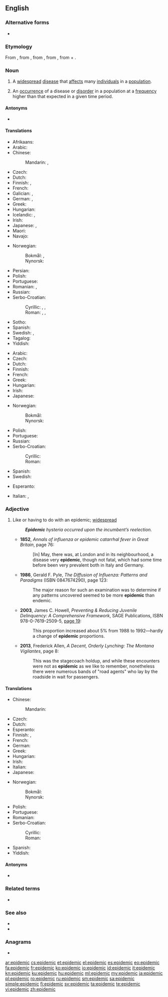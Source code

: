 ==English==
{{wikipedia}}

===Alternative forms===
* {{l|en|epidemick}} {{qualifier|obsolete}}

===Etymology===
From {{der|en|fr|épidémique}}, from {{m|fr|épidémie}}, from {{der|en|la|epidemia}}, from {{der|en|grc|ἐπιδήμιος}}, from {{m|grc|ἐπί|t=upon}} + {{m|grc|δῆμος|t=people}}.

===Noun===
{{en-noun}}

# A [[widespread]] [[disease]] that [[affect]]s many [[individual]]s in a [[population]].
# {{lb|en|epidemiology}} An [[occurrence]] of a disease or [[disorder]] in a population at a [[frequency]] higher than that expected in a given time period.

====Antonyms====
* {{l|en|endemic}}

====Translations====
{{trans-top|widespread disease}}
* Afrikaans: {{t|af|epidemie}}
* Arabic: {{t+|ar|وَبَاء|m}}
* Chinese:
*: Mandarin: {{t+|cmn|流行病|tr=liúxíngbìng|sc=Hani}}, {{t+|cmn|瘟疫|tr=wēnyì|sc=Hani}}
* Czech: {{t+|cs|epidemie|f}}
* Dutch: {{t+|nl|epidemie}}
* Finnish: {{t+|fi|kulkutauti}}, {{t+|fi|epidemia}}
* French: {{t+|fr|épidémie}}
* Galician: {{t+|gl|andazo|m}}, {{t|gl|andaxe|f}}
* German: {{t+|de|Epidemie|f}}, {{t+|de|Seuche|f}}
* Greek: {{t+|el|επιδημία|f}}
* Hungarian: {{t+|hu|járvány}}
* Icelandic: {{t+|is|faraldur|m}}, {{t+|is|farsótt|f}}
* Irish: {{t|ga|eipidéim|f}}
* Japanese: {{t+|ja|伝染病|tr=densenbyō}}, {{t+|ja|疫病|tr=ekibyō}}
* Maori: {{t|mi|urutā}}
* Navajo: {{t|nv|naałniih}}
{{trans-mid}}
* Norwegian:
*: Bokmål: {{t+|nb|farsott|m|f}}, {{t|nb|epidemi|m}}
*: Nynorsk: {{t|nn|epidemi|m}}
* Persian: {{t|fa|همه‌گیر|tr=hame-gir|sc=fa-Arab}}
* Polish: {{t+|pl|epidemia|f}}
* Portuguese: {{t+|pt|epidemia|f}}
* Romanian: {{t+|ro|epidemie|f}}, {{t|ro|epidemii|f-p}}
* Russian: {{t+|ru|эпиде́мия|f}}
* Serbo-Croatian:
*: Cyrillic: {{t|sh|по̏ша̄ст|f}}, {{t|sh|епидѐмија|f}}, {{t|sh|редња}}
*: Roman: {{t|sh|pȍšāst|f}}, {{t+|sh|epidèmija|f}}, {{t+|sh|rednja|f}}
* Sotho: {{t|st|sewa}}
* Spanish: {{t+|es|epidemia|f}}
* Swedish: {{t+|sv|epidemi|c}}, {{t+|sv|farsot|c}}
* Tagalog: {{t+|tl|salot}}
* Yiddish: {{t|yi|עפּידעמיע|f}}
{{trans-bottom}}

{{trans-top|occurrence of such disease}}
* Arabic: {{t+|ar|وَبَاء|m}}
* Czech: {{t+|cs|epidemie|f}}
* Dutch: {{t+|nl|epidemie}}
* Finnish: {{t+|fi|epidemia}}
* French: {{t+|fr|épidémie}}
* Greek: {{t+|el|επιδημία|f}}
* Hungarian: {{t+|hu|járvány}}
* Irish: {{t|ga|eipidéim|f}}
* Japanese: {{t|ja|エピデミック|tr=epidemikku}}
{{trans-mid}}
* Norwegian:
*: Bokmål: {{t|nb|epidemi|m}}
*: Nynorsk: {{t|nn|epidemi|m}}
* Polish: {{t+|pl|epidemia|f}}
* Portuguese: {{t+|pt|epidemia|f}}
* Russian: {{t+|ru|эпиде́мия|f}}
* Serbo-Croatian:
*: Cyrillic: {{t|sh|епидѐмија|f}}
*: Roman: {{t+|sh|epidèmija|f}}
* Spanish: {{t+|es|epidemia|f}}
* Swedish: {{t+|sv|epidemi|c}}
{{trans-bottom}}

{{checktrans-top}}
* Esperanto: {{t-check|eo|epidemio}}
{{trans-mid}}
* Italian: {{t+check|it|epidemia|f}}, {{t+check|it|contagio|m}}
{{trans-bottom}}

===Adjective===
{{en-adj}}

# Like or having to do with an epidemic; [[widespread]]
#: '''''Epidemic''' hysteria occurred upon the incumbent’s reelection.''
#* '''1852''', ''Annals of influenza or epidemic catarrhal fever in Great Britain'', page 76:
#*: [In] May, there was, at London and in its neighbourhood, a disease very '''epidemic''', though not fatal, which had some time before been very prevalent both in Italy and Germany.
#* '''1986''', Gerald F. Pyle, ''The Diffusion of Influenza: Patterns and Paradigms'' (ISBN 0847674290), page 123:
#*: The major reason for such an examination was to determine if any patterns uncovered seemed to be more '''epidemic''' than endemic.
#* '''2003''', James C. Howell, ''Preventing & Reducing Juvenile Delinquency: A Comprehensive Framework'', SAGE Publications, ISBN 978-0-7619-2509-5, [http://books.google.com/books?id=kICmv_FbUjcC&pg=PA19&dq=epidemic page 19]:
#*: This proportion increased about 5% from 1988 to 1992—hardly a change of '''epidemic''' proportions.
#* '''2013''', Frederick Allen, ''A Decent, Orderly Lynching: The Montana Vigilantes'', page 8:
#*: This was the stagecoach holdup, and while these encounters were not as '''epidemic''' as we like to remember, nonetheless there were numerous bands of "road agents" who lay by the roadside in wait for passengers.

====Translations====
{{trans-top|like an epidemic}}
* Chinese:
*: Mandarin: {{t+check|cmn|流行性|tr=liúxíngxìng}}
* Czech: {{t|cs|epidemický}}
* Dutch: {{t+|nl|epidemisch}}
* Esperanto: {{t+|eo|epidemia}}
* Finnish: {{t|fi|epideeminen}}, {{t|fi|kulkutaudinomainen}}
* French: {{t+|fr|épidémique}}
* German: {{t+|de|epidemisch}}
* Greek: {{t+|el|επιδημικός|m}}
* Hungarian: {{t+|hu|járványos}}
* Irish: {{t|ga|eipidéimeach}}
* Italian: {{t+|it|epidemico}}
* Japanese: {{t|ja|流行性|tr=ryūkōsei}}
{{trans-mid}}
* Norwegian:
*: Bokmål: {{t|nb|epidemisk}}
*: Nynorsk: {{t|nn|epidemisk}}
* Polish: {{t|pl|epidemiczny}}
* Portuguese: {{t|pt|epidêmico}}
* Romanian: {{t+|ro|epidemic|m}}
* Serbo-Croatian:
*: Cyrillic: {{t|sh|епидѐмӣјскӣ}}
*: Roman: {{t+|sh|epidèmījskī}}
* Spanish: {{t+|es|epidémico}}
* Yiddish: {{t|yi|עפּידעמיש}}
{{trans-bottom}}

====Antonyms====
* {{l|en|endemic}}

===Related terms===
* {{l|en|pandemic}}

===See also===
* {{l|en|epizootic}}
* {{l|en|enzootic}}

===Anagrams===
* {{l|en|midpiece}}

[[ar:epidemic]]
[[cs:epidemic]]
[[et:epidemic]]
[[el:epidemic]]
[[es:epidemic]]
[[eo:epidemic]]
[[fa:epidemic]]
[[fr:epidemic]]
[[ko:epidemic]]
[[io:epidemic]]
[[id:epidemic]]
[[it:epidemic]]
[[kn:epidemic]]
[[ku:epidemic]]
[[hu:epidemic]]
[[ml:epidemic]]
[[my:epidemic]]
[[ja:epidemic]]
[[pl:epidemic]]
[[ro:epidemic]]
[[ru:epidemic]]
[[sm:epidemic]]
[[sa:epidemic]]
[[simple:epidemic]]
[[fi:epidemic]]
[[sv:epidemic]]
[[ta:epidemic]]
[[te:epidemic]]
[[vi:epidemic]]
[[zh:epidemic]]
